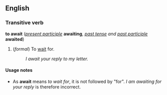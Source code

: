 ==English==
===Transitive verb===
'''to await''' (''[[present participle]]'' '''awaiting''', ''[[past tense]] and [[past participle]]'' '''awaited''')

#(''formal'') To [[wait]] for.
#:''I await your reply to my letter.''

====Usage notes====
*As '''await''' means ''to wait for'', it is not followed by "for".  ''I am awaiting for your reply'' is therefore incorrect.